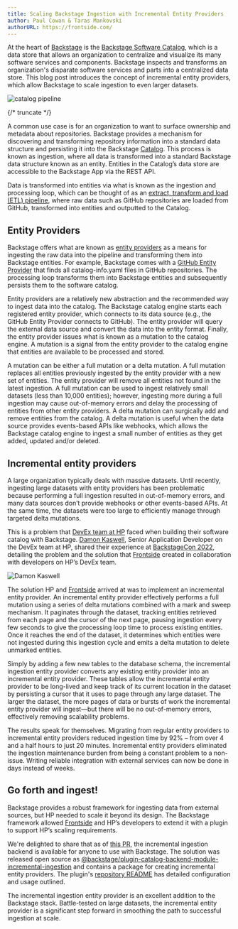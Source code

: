 ```yaml
---
title: Scaling Backstage Ingestion with Incremental Entity Providers
author: Paul Cowan & Taras Mankovski
authorURL: https://frontside.com/
---
```


At the heart of [Backstage](https://backstage.io/) is the [Backstage Software Catalog](https://backstage.io/docs/features/software-catalog/), which is a data store that allows an organization to centralize and visualize its many software services and components. Backstage inspects and transforms an organization's disparate software services and parts into a centralized data store. This blog post introduces the concept of incremental entity providers, which allow Backstage to scale ingestion to even larger datasets.

![catalog pipeline](assets/2023-01-31/catalog-pipeline.png)

{/* truncate */}

A common use case is for an organization to want to surface ownership and metadata about repositories. Backstage provides a mechanism for discovering and transforming repository information into a standard data structure and persisting it into the Backstage [Catalog](https://backstage.io/docs/features/software-catalog/). This process is known as ingestion, where all data is transformed into a standard Backstage data structure known as an entity. Entities in the Catalog’s data store are accessible to the Backstage App via the REST API.

Data is transformed into entities via what is known as the ingestion and processing loop, which can be thought of as an [extract, transform and load (ETL) pipeline](https://en.wikipedia.org/wiki/Extract,_transform,_load), where raw data such as GitHub repositories are loaded from GitHub, transformed into entities and outputted to the Catalog.

## Entity Providers

Backstage offers what are known as [entity providers](https://backstage.io/docs/features/software-catalog/life-of-an-entity) as a means for ingesting the raw data into the pipeline and transforming them into Backstage entities. For example, Backstage comes with a [GitHub Entity Provider](https://backstage.io/docs/reference/plugin-catalog-backend-module-github) that finds all catalog-info.yaml files in GitHub repositories. The processing loop transforms them into Backstage entities and subsequently persists them to the software catalog.

Entity providers are a relatively new abstraction and the recommended way to ingest data into the catalog. The Backstage catalog engine starts each registered entity provider, which connects to its data source (e.g., the GitHub Entity Provider connects to GitHub). The entity provider will query the external data source and convert the data into the entity format. Finally, the entity provider issues what is known as a mutation to the catalog engine. A mutation is a signal from the entity provider to the catalog engine that entities are available to be processed and stored.

A mutation can be either a full mutation or a delta mutation. A full mutation replaces all entities previously ingested by the entity provider with a new set of entities. The entity provider will remove all entities not found in the latest ingestion. A full mutation can be used to ingest relatively small datasets (less than 10,000 entities); however, ingesting more during a full ingestion may cause out-of-memory errors and delay the processing of entities from other entity providers. A delta mutation can surgically add and remove entities from the catalog. A delta mutation is useful when the data source provides events-based APIs like webhooks, which allows the Backstage catalog engine to ingest a small number of entities as they get added, updated and/or deleted.

## Incremental entity providers

A large organization typically deals with massive datasets. Until recently, ingesting large datasets with entity providers has been problematic because performing a full ingestion resulted in out-of-memory errors, and many data sources don’t provide webhooks or other events-based APIs. At the same time, the datasets were too large to efficiently manage through targeted delta mutations.

This is a problem that [DevEx team at HP](http://hp.com) faced when building their software catalog with Backstage. [Damon Kaswell](https://github.com/dekoding), Senior Application Developer on the DevEx team at HP, shared their experience at [BackstageCon 2022](https://www.youtube.com/watch?v=5qHyZntKXRU&list=PLj6h78yzYM2OKySsTuiip3BqmdYZQRnSf&index=13), detailing the problem and the solution that [Frontside](https://frontside.com/) created in collaboration with developers on HP’s DevEx team.

![Damon Kaswell](assets/2023-01-31/damon.jpg)

The solution HP and [Frontside](https://frontside.com/) arrived at was to implement an incremental entity provider. An incremental entity provider effectively performs a full mutation using a series of delta mutations combined with a mark and sweep mechanism. It paginates through the dataset, tracking entities retrieved from each page and the cursor of the next page, pausing ingestion every few seconds to give the processing loop time to process existing entities. Once it reaches the end of the dataset, it determines which entities were not ingested during this ingestion cycle and emits a delta mutation to delete unmarked entities.

Simply by adding a few new tables to the database schema, the incremental ingestion entity provider converts any existing entity provider into an incremental entity provider. These tables allow the incremental entity provider to be long-lived and keep track of its current location in the dataset by persisting a cursor that it uses to page through any large dataset. The larger the dataset, the more pages of data or bursts of work the incremental entity provider will ingest—but there will be no out-of-memory errors, effectively removing scalability problems.

The results speak for themselves. Migrating from regular entity providers to incremental entity providers reduced ingestion time by 92% – from over 4 and a half hours to just 20 minutes. Incremental entity providers eliminated the ingestion maintenance burden from being a constant problem to a non-issue. Writing reliable integration with external services can now be done in days instead of weeks.

## Go forth and ingest!

Backstage provides a robust framework for ingesting data from external sources, but HP needed to scale it beyond its design. The Backstage framework allowed [Frontside](https://frontside.com/) and HP’s developers to extend it with a plugin to support HP’s scaling requirements.

We're delighted to share that as of [this PR](https://github.com/backstage/backstage/pull/14356), the incremental ingestion backend is available for anyone to use with Backstage. The solution was released open source as [@backstage/plugin-catalog-backend-module-incremental-ingestion](https://github.com/backstage/backstage/tree/master/plugins/catalog-backend-module-incremental-ingestion#backstageplugin-catalog-backend-module-incremental-ingestion) and contains a package for creating incremental entity providers. The plugin's [repository README](https://github.com/backstage/backstage/tree/master/plugins/catalog-backend-module-incremental-ingestion) has detailed configuration and usage outlined.

The incremental ingestion entity provider is an excellent addition to the Backstage stack. Battle-tested on large datasets, the incremental entity provider is a significant step forward in smoothing the path to successful ingestion at scale.
